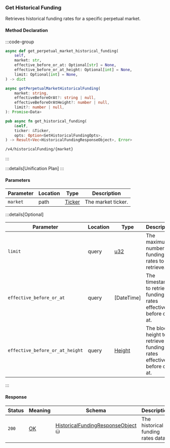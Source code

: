 ### Get Historical Funding

Retrieves historical funding rates for a specific perpetual market.

#### Method Declaration

:::code-group

```python [Python]
async def get_perpetual_market_historical_funding(
    self,
    market: str,
    effective_before_or_at: Optional[str] = None,
    effective_before_or_at_height: Optional[int] = None,
    limit: Optional[int] = None,
) -> dict
```

```typescript [TypeScript]
async getPerpetualMarketHistoricalFunding(
    market: string,
    effectiveBeforeOrAt?: string | null,
    effectiveBeforeOrAtHeight?: number | null,
    limit?: number | null,
): Promise<Data>
```

```rust [Rust]
pub async fn get_historical_funding(
    &self,
    ticker: &Ticker,
    opts: Option<GetHistoricalFundingOpts>,
) -> Result<Vec<HistoricalFundingResponseObject>, Error>
```

```url [API]
/v4/historicalFunding/{market}
```

:::

:::details[Unification Plan]
:::

#### Parameters

| Parameter           | Location | Type               | Description                                                           |
| ------------------- | -------- | ------------------ | --------------------------------------------------------------------- |
| `market`            | path    | [Ticker]           | The market ticker.                                                    |

:::details[Optional]

| Parameter                       | Location | Type       | Description                                                        |
| ------------------------------- | -------- | ---------- | ------------------------------------------------------------------ |
| `limit`                         | query    | [u32]      | The maximum number of funding rates to retrieve.                   |
| `effective_before_or_at`        | query    | [DateTime] | The timestamp to retrieve funding rates effective before or at.    |
| `effective_before_or_at_height` | query    | [Height]   | The block height to retrieve funding rates effective before or at. |

:::

#### Response

| Status | Meaning     | Schema                              | Description                        |
| ------ | ----------- | ----------------------------------- | ---------------------------------- |
| `200`  | [OK]        | [HistoricalFundingResponseObject] ⛁ | The historical funding rates data. |

[Ticker]: /types/ticker
[OK]: /types/ok
[u32]: /types/u32
[Height]: /types/height
[DateTime in utc]: /types/date_time
[HistoricalFundingResponseObject]: /types/historical_funding_response_object